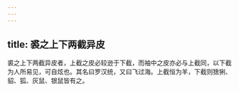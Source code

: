 ```yaml
---
---
---
```

title: 裘之上下两截异皮
---



裘之上下两截异皮者，上截之皮必较逊于下截，而袖中之皮亦必与上截同，以下截为人所易见，可自炫也。其名曰罗汉统，又曰飞过海。上截恒为羊，下截则猞猁、貂、狐、灰鼠、银鼠皆有之。